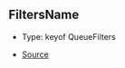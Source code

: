 ## FiltersName

- Type: keyof QueueFilters

- [Source](https://github.com/Androz2091/discord-player/blob/074396c/packages/discord-player/src/types/types.ts#L8)